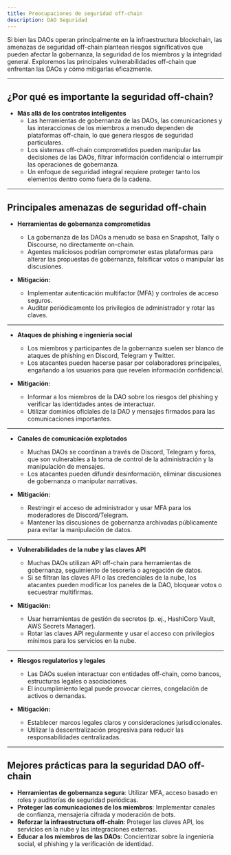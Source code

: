 ```yaml
---
title: Preocupaciones de seguridad off-chain
description: DAO Seguridad
---
```


Si bien las DAOs operan principalmente en la infraestructura blockchain, las amenazas de seguridad off-chain plantean riesgos significativos que pueden afectar la gobernanza, la seguridad de los miembros y la integridad general. Exploremos las principales vulnerabilidades off-chain que enfrentan las DAOs y cómo mitigarlas eficazmente.

---

## ¿Por qué es importante la seguridad off-chain?

- **Más allá de los contratos inteligentes**
  - Las herramientas de gobernanza de las DAOs, las comunicaciones y las interacciones de los miembros a menudo dependen de plataformas off-chain, lo que genera riesgos de seguridad particulares.
  - Los sistemas off-chain comprometidos pueden manipular las decisiones de las DAOs, filtrar información confidencial o interrumpir las operaciones de gobernanza.
  - Un enfoque de seguridad integral requiere proteger tanto los elementos dentro como fuera de la cadena.

---

## Principales amenazas de seguridad off-chain

- **Herramientas de gobernanza comprometidas**
  - La gobernanza de las DAOs a menudo se basa en Snapshot, Tally o Discourse, no directamente on-chain. 
  - Agentes maliciosos podrían comprometer estas plataformas para alterar las propuestas de gobernanza, falsificar votos o manipular las discusiones.

- **Mitigación:**
  - Implementar autenticación multifactor (MFA) y controles de acceso seguros.
  - Auditar periódicamente los privilegios de administrador y rotar las claves.

---

- ​​**Ataques de phishing e ingeniería social**
  - Los miembros y participantes de la gobernanza suelen ser blanco de ataques de phishing en Discord, Telegram y Twitter.
  - Los atacantes pueden hacerse pasar por colaboradores principales, engañando a los usuarios para que revelen información confidencial.

- **Mitigación:**
  - Informar a los miembros de la DAO sobre los riesgos del phishing y verificar las identidades antes de interactuar.
  - Utilizar dominios oficiales de la DAO y mensajes firmados para las comunicaciones importantes.

---

- ​​**Canales de comunicación explotados**
  - Muchas DAOs se coordinan a través de Discord, Telegram y foros, que son vulnerables a la toma de control de la administración y la manipulación de mensajes.
  - Los atacantes pueden difundir desinformación, eliminar discusiones de gobernanza o manipular narrativas.

- **Mitigación:**
  - Restringir el acceso de administrador y usar MFA para los moderadores de Discord/Telegram.
  - Mantener las discusiones de gobernanza archivadas públicamente para evitar la manipulación de datos.

---

- ​​**Vulnerabilidades de la nube y las claves API**
  - Muchas DAOs utilizan API off-chain para herramientas de gobernanza, seguimiento de tesorería o agregación de datos.
  - Si se filtran las claves API o las credenciales de la nube, los atacantes pueden modificar los paneles de la DAO, bloquear votos o secuestrar multifirmas.

- **Mitigación:**
  - Usar herramientas de gestión de secretos (p. ej., HashiCorp Vault, AWS Secrets Manager).
  - Rotar las claves API regularmente y usar el acceso con privilegios mínimos para los servicios en la nube.

---

- ​​**Riesgos regulatorios y legales**
  - Las DAOs suelen interactuar con entidades off-chain, como bancos, estructuras legales o asociaciones. 
  - El incumplimiento legal puede provocar cierres, congelación de activos o demandas.

- **Mitigación:**
  - Establecer marcos legales claros y consideraciones jurisdiccionales.
  - Utilizar la descentralización progresiva para reducir las responsabilidades centralizadas.

---

## Mejores prácticas para la seguridad DAO off-chain

- **Herramientas de gobernanza segura**: Utilizar MFA, acceso basado en roles y auditorías de seguridad periódicas.
- **Proteger las comunicaciones de los miembros**: Implementar canales de confianza, mensajería cifrada y moderación de bots.
- **Reforzar la infraestructura off-chain**: Proteger las claves API, los servicios en la nube y las integraciones externas.
- **Educar a los miembros de las DAOs**: Concientizar sobre la ingeniería social, el phishing y la verificación de identidad.